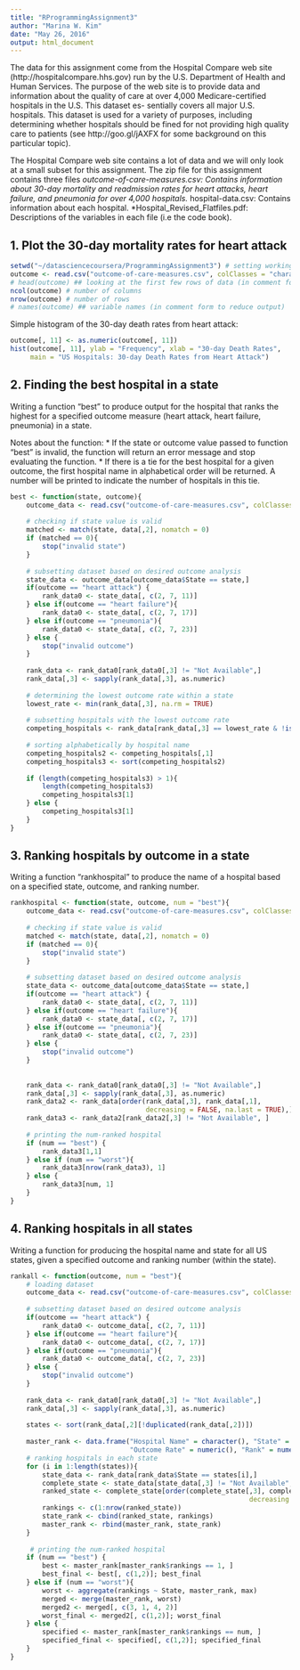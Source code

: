 ```yaml
---
title: "RProgrammingAssignment3"
author: "Marina W. Kim"
date: "May 26, 2016"
output: html_document
---
```


The data for this assignment come from the Hospital Compare web site (http://hospitalcompare.hhs.gov) run by the U.S. Department of Health and Human Services. The purpose of the web site is to provide data and information about the quality of care at over 4,000 Medicare-certified hospitals in the U.S. This dataset es- sentially covers all major U.S. hospitals. This dataset is used for a variety of purposes, including determining whether hospitals should be fined for not providing high quality care to patients (see http://goo.gl/jAXFX for some background on this particular topic).

The Hospital Compare web site contains a lot of data and we will only look at a small subset for this assignment. The zip file for this assignment contains three files
*outcome-of-care-measures.csv: Contains information about 30-day mortality and readmission rates for heart attacks, heart failure, and pneumonia for over 4,000 hospitals.
*hospital-data.csv: Contains information about each hospital.
*Hospital_Revised_Flatfiles.pdf: Descriptions of the variables in each file (i.e the code book).

## 1. Plot the 30-day mortality rates for heart attack
```r
setwd("~/datasciencecoursera/ProgrammingAssignment3") # setting working directory
outcome <- read.csv("outcome-of-care-measures.csv", colClasses = "character")
# head(outcome) ## looking at the first few rows of data (in comment form to reduce output)
ncol(outcome) # number of columns
nrow(outcome) # number of rows
# names(outcome) ## variable names (in comment form to reduce output)
```

Simple histogram of the 30-day death rates from heart attack:
```r
outcome[, 11] <- as.numeric(outcome[, 11])
hist(outcome[, 11], ylab = "Frequency", xlab = "30-day Death Rates", 
     main = "US Hospitals: 30-day Death Rates from Heart Attack")
```


## 2. Finding the best hospital in a state
Writing a function "best" to produce output for the hospital that ranks the highest for a specified outcome measure (heart attack, heart failure, pneumonia) in a state.

Notes about the function:
* If the state or outcome value passed to function "best" is invalid, the function will return an error message and stop evaluating the function.
* If there is a tie for the best hospital for a given outcome, the first hospital name in alphabetical order will be returned. A number will be printed to indicate the number of hospitals in this tie.

```r
best <- function(state, outcome){
    outcome_data <- read.csv("outcome-of-care-measures.csv", colClasses = "character")
    
    # checking if state value is valid
    matched <- match(state, data[,2], nomatch = 0)
    if (matched == 0){
        stop("invalid state")
    }
    
    # subsetting dataset based on desired outcome analysis
    state_data <- outcome_data[outcome_data$State == state,]
    if(outcome == "heart attack") {
        rank_data0 <- state_data[, c(2, 7, 11)]
    } else if(outcome == "heart failure"){
        rank_data0 <- state_data[, c(2, 7, 17)]
    } else if(outcome == "pneumonia"){
        rank_data0 <- state_data[, c(2, 7, 23)]
    } else {
        stop("invalid outcome")
    }
    
    rank_data <- rank_data0[rank_data0[,3] != "Not Available",]
    rank_data[,3] <- sapply(rank_data[,3], as.numeric)
    
    # determining the lowest outcome rate within a state
    lowest_rate <- min(rank_data[,3], na.rm = TRUE)
    
    # subsetting hospitals with the lowest outcome rate
    competing_hospitals <- rank_data[rank_data[,3] == lowest_rate & !is.na(rank_data[,3]), ]
    
    # sorting alphabetically by hospital name
    competing_hospitals2 <- competing_hospitals[,1]
    competing_hospitals3 <- sort(competing_hospitals2)
    
    if (length(competing_hospitals3) > 1){
        length(competing_hospitals3)
        competing_hospitals3[1] 
    } else {
        competing_hospitals3[1] 
    }
}
```

## 3. Ranking hospitals by outcome in a state

Writing a function "rankhospital" to produce the name of a hospital based on a specified state, outcome, and ranking number.

```r
rankhospital <- function(state, outcome, num = "best"){
    outcome_data <- read.csv("outcome-of-care-measures.csv", colClasses = "character")
    
    # checking if state value is valid
    matched <- match(state, data[,2], nomatch = 0)
    if (matched == 0){
        stop("invalid state")
    }
    
    # subsetting dataset based on desired outcome analysis
    state_data <- outcome_data[outcome_data$State == state,]
    if(outcome == "heart attack") {
        rank_data0 <- state_data[, c(2, 7, 11)]
    } else if(outcome == "heart failure"){
        rank_data0 <- state_data[, c(2, 7, 17)]
    } else if(outcome == "pneumonia"){
        rank_data0 <- state_data[, c(2, 7, 23)]
    } else {
        stop("invalid outcome")
    }
    
    
    rank_data <- rank_data0[rank_data0[,3] != "Not Available",]
    rank_data[,3] <- sapply(rank_data[,3], as.numeric)
    rank_data2 <- rank_data[order(rank_data[,3], rank_data[,1], 
                                  decreasing = FALSE, na.last = TRUE),]
    rank_data3 <- rank_data2[rank_data2[,3] != "Not Available", ]
    
    # printing the num-ranked hospital
    if (num == "best") {
        rank_data3[1,1]
    } else if (num == "worst"){
        rank_data3[nrow(rank_data3), 1]
    } else {
        rank_data3[num, 1]
    }
}
```

## 4. Ranking hospitals in all states

Writing a function for producing the hospital name and state for all US states, given a specified outcome and ranking number (within the state).

```r
rankall <- function(outcome, num = "best"){
    # loading dataset
    outcome_data <- read.csv("outcome-of-care-measures.csv", colClasses = "character")
    
    # subsetting dataset based on desired outcome analysis
    if(outcome == "heart attack") {
        rank_data0 <- outcome_data[, c(2, 7, 11)]
    } else if(outcome == "heart failure"){
        rank_data0 <- outcome_data[, c(2, 7, 17)]
    } else if(outcome == "pneumonia"){
        rank_data0 <- outcome_data[, c(2, 7, 23)]
    } else {
        stop("invalid outcome")
    }
    
    rank_data <- rank_data0[rank_data0[,3] != "Not Available",]
    rank_data[,3] <- sapply(rank_data[,3], as.numeric)
    
    states <- sort(rank_data[,2][!duplicated(rank_data[,2])])
    
    master_rank <- data.frame("Hospital Name" = character(), "State" = character(),
                              "Outcome Rate" = numeric(), "Rank" = numeric())
    # ranking hospitals in each state
    for (i in 1:length(states)){
        state_data <- rank_data[rank_data$State == states[i],]
        complete_state <- state_data[state_data[,3] != "Not Available",]
        ranked_state <- complete_state[order(complete_state[,3], complete_state[,1],
                                                            decreasing = FALSE), ]
        rankings <- c(1:nrow(ranked_state))
        state_rank <- cbind(ranked_state, rankings)
        master_rank <- rbind(master_rank, state_rank)
    }
    
     # printing the num-ranked hospital
    if (num == "best") {
        best <- master_rank[master_rank$rankings == 1, ]
        best_final <- best[, c(1,2)]; best_final
    } else if (num == "worst"){
        worst <- aggregate(rankings ~ State, master_rank, max)
        merged <- merge(master_rank, worst)
        merged2 <- merged[, c(3, 1, 4, 2)]
        worst_final <- merged2[, c(1,2)]; worst_final
    } else {
        specified <- master_rank[master_rank$rankings == num, ]
        specified_final <- specified[, c(1,2)]; specified_final
    }
}
```
